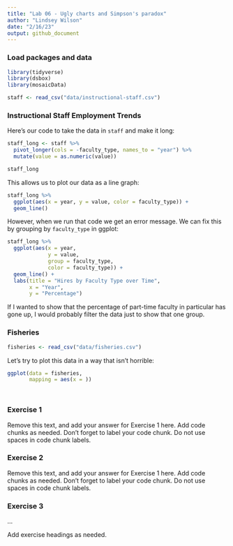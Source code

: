 ```yaml
---
title: "Lab 06 - Ugly charts and Simpson's paradox"
author: "Lindsey Wilson"
date: "2/16/23"
output: github_document
---
```


### Load packages and data

```r
library(tidyverse) 
library(dsbox)
library(mosaicData) 
```

```r
staff <- read_csv("data/instructional-staff.csv")
```
### Instructional Staff Employment Trends

Here's our code to take the data in `staff` and make it long:

```r
staff_long <- staff %>%
  pivot_longer(cols = -faculty_type, names_to = "year") %>%
  mutate(value = as.numeric(value))

staff_long
```

This allows us to plot our data as a line graph:

```r
staff_long %>%
  ggplot(aes(x = year, y = value, color = faculty_type)) +
  geom_line()
```

However, when we run that code we get an error message. We can fix this by grouping by `faculty_type` in ggplot:

```r
staff_long %>%
  ggplot(aes(x = year,
             y = value,
             group = faculty_type,
             color = faculty_type)) +
  geom_line() + 
  labs(title = "Hires by Faculty Type over Time",
       x = "Year",
       y = "Percentage")
```

If I wanted to show that the percentage of part-time faculty in particular has gone up, I would probably filter the data just to show that one group.

### Fisheries

```r
fisheries <- read_csv("data/fisheries.csv")
```

Let's try to plot this data in a way that isn't horrible:

```r
ggplot(data = fisheries,
       mapping = aes(x = ))




```


### Exercise 1

Remove this text, and add your answer for Exercise 1 here.
Add code chunks as needed.
Don't forget to label your code chunk.
Do not use spaces in code chunk labels.

### Exercise 2

Remove this text, and add your answer for Exercise 1 here.
Add code chunks as needed.
Don't forget to label your code chunk.
Do not use spaces in code chunk labels.

### Exercise 3

...

Add exercise headings as needed.
